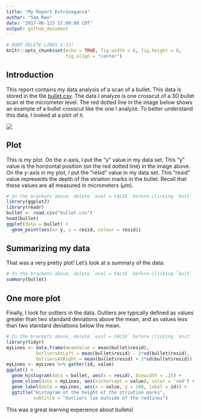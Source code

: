 ```yaml
---
title: "My Report Extravaganza"
author: "Sam Rew"
date: "2017-06-123 17:00:00 CDT"
output: github_document
---
```


```r
# DONT DELETE LINES 1-12! 
knitr::opts_chunk$set(echo = TRUE, fig.width = 6, fig.height = 8,
                      fig.align = "center")
```

## Introduction

This report contains my data analysis of a scan of a bullet. This data is stored in the file [bullet.csv](./bullet.csv). The data I analyze is one crosscut of a 3D bullet scan at the micrometer level. The red dotted line in the image below shows an example of a bullet crosscut like the one I analyze. To better understand this data, I looked at a plot of it.

![](striations.jpg)


## Plot

This is my plot. On the *x*-axis, I put the "y" value in my data set. This "y" value is the horizontal position (on the red dotted line) in the image above. On the *y*-axis in my plot, I put the "resid" value in my data set. This "resid" value represents the depth of the striation marks in the bullet. Recall that these values are all measured in micrometers ($\mu$m).

```r
# In the brackets above, delete `eval = FALSE` before clicking `knit`
library(ggplot2)
library(readr)
bullet <- read.csv("bullet.csv")
head(bullet)
ggplot(data = bullet) + 
  geom_point(aes(x= y, y = resid, colour = resid))
```

## Summarizing my data

That was a very pretty plot! Let's look at a summary of the data:

```r
# In the brackets above, delete `eval = FALSE` before clicking `knit`
summary(bullet)
```

## One more plot

Finally, I look for outliers in the data. Outliers are typically defined as values greater than two standard deviations above the mean, and as values less than two standard deviations below the mean.

```r
# In the brackets above, delete `eval = FALSE` before clicking `knit`
library(tidyr)
myLines <- data.frame(meanValue = mean(bullet$resid), 
           OutliersAtLeft = mean(bullet$resid) - 2*sd(bullet$resid),
           OutliersAtRight = mean(bullet$resid) + 2*sd(bullet$resid))
myLines <- myLines %>% gather(id, value)
ggplot() + 
  geom_histogram(data = bullet, aes(x = resid), binwidth = .25) + 
  geom_vline(data = myLines, aes(xintercept = value), color = 'red') +
  geom_label(data = myLines, aes(x = value, y = 100, label = id)) +
  ggtitle("Histogram of the height of the striation marks", 
          subtitle = "Outliers lie outside of the redlines")
```

This was a great learning experience about bullets!